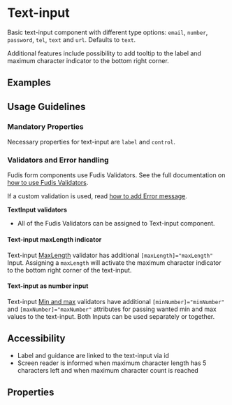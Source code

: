 
<Meta title="Components/Form/Text-input" />

# Text-input

Basic text-input component with different type options: `email`, `number`, `password`, `tel`, `text` and `url`. Defaults to `text`.

Additional features include possibility to add tooltip to the label and maximum character indicator to the bottom right corner.

## Examples

<Canvas of={TextInputStories.Examples}></Canvas>

## Usage Guidelines

### Mandatory Properties

Necessary properties for text-input are `label` and `control`.

### Validators and Error handling

Fudis form components use Fudis Validators. See the full documentation on [how to use Fudis Validators](/docs/utilities-validators--documentation). 

If a custom validation is used, read [how to add Error message](/docs/components-form-error-messages-error-message--documentation).

**TextInput validators**
- All of the Fudis Validators can be assigned to Text-input component.

#### Text-input maxLength indicator

Text-input [MaxLength](/docs/utilities-validators--documentation&args=#minlength-and-maxlength-validators) validator has additional <code>[maxLength]="maxLength"</code> Input.
Assigning a `maxLength` will activate the maximum character indicator to the bottom right corner of the text-input.

#### Text-input as number input

Text-input [Min and max](/docs/utilities-validators--documentation&args=#min-and-max-validators) validators have additional <code>[minNumber]="minNumber"</code> and <code>[maxNumber]="maxNumber"</code> attributes for passing wanted min and max values to the text-input.
Both Inputs can be used separately or together.

## Accessibility

- Label and guidance are linked to the text-input via id
- Screen reader is informed when maximum character length has 5 characters left and when maximum character count is reached

## Properties

<ArgTypes of={TextInputComponent} />